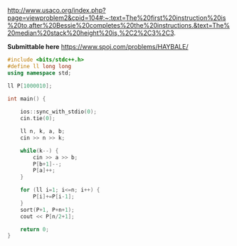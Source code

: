 http://www.usaco.org/index.php?page=viewproblem2&cpid=104#:~:text=The%20first%20instruction%20is%20to,after%20Bessie%20completes%20the%20instructions.&text=The%20median%20stack%20height%20is,%2C2%2C3%2C3.

**Submittable here** https://www.spoj.com/problems/HAYBALE/
```cpp
#include <bits/stdc++.h>
#define ll long long
using namespace std;

ll P[1000010];

int main() {
    
    ios::sync_with_stdio(0);
    cin.tie(0);

    ll n, k, a, b;
    cin >> n >> k;

    while(k--) {
        cin >> a >> b;
        P[b+1]--;
        P[a]++;
    }

    for (ll i=1; i<=n; i++) {
        P[i]+=P[i-1];
    }
    sort(P+1, P+n+1);
    cout << P[n/2+1];

    return 0;
}
```
